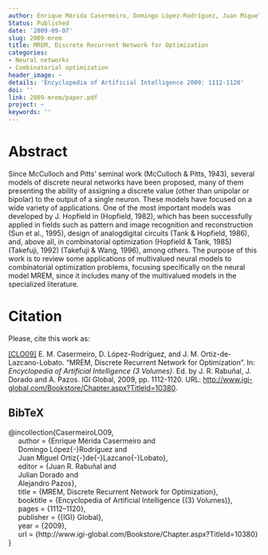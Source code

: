```yaml
---
author: Enrique Mérida Casermeiro, Domingo López-Rodríguez, Juan Miguel Ortiz-de-Lazcano-Lobato
Status: Published
date: '2009-09-07'
slug: 2009-mrem
title: MREM, Discrete Recurrent Network for Optimization
categories:
- Neural networks
- Combinatorial optimization
header_image: ~
details: 'Encyclopedia of Artificial Intelligence 2009: 1112-1120'
doi: ''
link: 2009-mrem/paper.pdf
project: ~
keywords: ''
---
```




# Abstract


Since McCulloch and Pitts’ seminal work (McCulloch & Pitts, 1943), several models of discrete neural networks have been proposed, many of them presenting the ability of assigning a discrete value (other than unipolar or bipolar) to the output of a single neuron. These models have focused on a wide variety of applications. One of the most important models was developed by J. Hopfield in (Hopfield, 1982), which has been successfully applied in fields such as pattern and image recognition and reconstruction (Sun et al., 1995), design of analogdigital circuits (Tank & Hopfield, 1986), and, above all, in combinatorial optimization (Hopfield & Tank, 1985) (Takefuji, 1992) (Takefuji & Wang, 1996), among others. The purpose of this work is to review some applications of multivalued neural models to combinatorial optimization problems, focusing specifically on the neural model MREM, since it includes many of the multivalued models in the specialized literature.







# Citation
Please, cite this work as:


<a name=bib-CasermeiroLO09></a>[[CLO09]](#cite-CasermeiroLO09) E. M. Casermeiro, D. López-Rodríguez, and J. M. Ortiz-de-Lazcano-Lobato. “MREM, Discrete Recurrent Network for Optimization”. In: _Encyclopedia of Artificial Intelligence (3 Volumes)_. Ed. by J. R. Rabuñal, J. Dorado and A. Pazos. IGI Global, 2009, pp. 1112-1120. URL: [http://www.igi-global.com/Bookstore/Chapter.aspx?TitleId=10380](http://www.igi-global.com/Bookstore/Chapter.aspx?TitleId=10380).

::: {.callout-note appearance="minimal" collapse=true}

## BibTeX

@incollection{CasermeiroLO09,<br>&nbsp;&nbsp;&nbsp;&nbsp;  author    = {Enrique Mérida Casermeiro and<br>&nbsp;&nbsp;&nbsp;&nbsp;               Domingo López{-}Rodríguez and<br>&nbsp;&nbsp;&nbsp;&nbsp;               Juan Miguel Ortiz{-}de{-}Lazcano{-}Lobato},<br>&nbsp;&nbsp;&nbsp;&nbsp;  editor    = {Juan R. Rabuñal and<br>&nbsp;&nbsp;&nbsp;&nbsp;               Julian Dorado and<br>&nbsp;&nbsp;&nbsp;&nbsp;               Alejandro Pazos},<br>&nbsp;&nbsp;&nbsp;&nbsp;  title     = {MREM, Discrete Recurrent Network for Optimization},<br>&nbsp;&nbsp;&nbsp;&nbsp;  booktitle = {Encyclopedia of Artificial Intelligence {(3} Volumes)},<br>&nbsp;&nbsp;&nbsp;&nbsp;  pages     = {1112--1120},<br>&nbsp;&nbsp;&nbsp;&nbsp;  publisher = {{IGI} Global},<br>&nbsp;&nbsp;&nbsp;&nbsp;  year      = {2009},<br>&nbsp;&nbsp;&nbsp;&nbsp;  url       = {http://www.igi-global.com/Bookstore/Chapter.aspx?TitleId=10380}<br>}

:::


